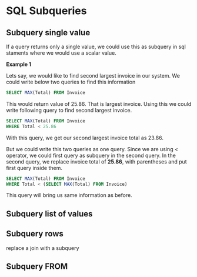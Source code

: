 # SQL Subqueries

## Subquery single value

If a query returns only a single value, we could use this as subquery in sql staments where we would use a scalar value.

**Example 1**

Lets say, we would like to find second largest invoice in our system.
We could write below two queries to find this information

```sql
SELECT MAX(Total) FROM Invoice
```
This would return value of 25.86.
That is largest invoice.
Using this we could write following query to find second largest invoice.

```sql
SELECT MAX(Total) FROM Invoice
WHERE Total < 25.86
```

With this query, we get our second largest invoice total as 23.86.

But we could write this two queries as one query.
Since we are using < operator, we could first query as subquery in the second query.
In the second query, we replace invoice total of **25.86**, with parentheses and put first query inside them.


```sql
SELECT MAX(Total) FROM Invoice
WHERE Total < (SELECT MAX(Total) FROM Invoice)
```
This query will bring us same information as before.






## Subquery list of values

## Subquery rows

replace a join with a subquery


## Subquery FROM

